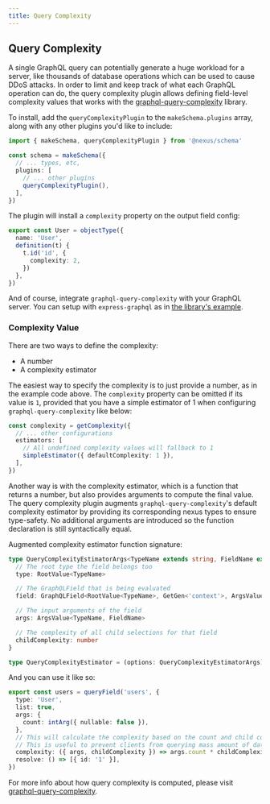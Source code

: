 ```yaml
---
title: Query Complexity
---
```


## Query Complexity

A single GraphQL query can potentially generate a huge workload for a server, like thousands of database operations which can be used to cause DDoS attacks. In order to limit and keep track of what each GraphQL operation can do, the query complexity plugin allows defining field-level complexity values that works with the [graphql-query-complexity](https://github.com/slicknode/graphql-query-complexity) library.

To install, add the `queryComplexityPlugin` to the `makeSchema.plugins` array, along with any other plugins you'd like to include:

```ts
import { makeSchema, queryComplexityPlugin } from '@nexus/schema'

const schema = makeSchema({
  // ... types, etc,
  plugins: [
    // ... other plugins
    queryComplexityPlugin(),
  ],
})
```

The plugin will install a `complexity` property on the output field config:

```ts
export const User = objectType({
  name: 'User',
  definition(t) {
    t.id('id', {
      complexity: 2,
    })
  },
})
```

And of course, integrate `graphql-query-complexity` with your GraphQL server. You can setup with `express-graphql` as in [the library's example](https://github.com/slicknode/graphql-query-complexity#usage-with-express-graphql).

### Complexity Value

There are two ways to define the complexity:

- A number
- A complexity estimator

The easiest way to specify the complexity is to just provide a number, as in the example code above. The `complexity` property can be omitted if its value is `1`, provided that you have a simple estimator of 1 when configuring `graphql-query-complexity` like below:

```ts
const complexity = getComplexity({
  // ... other configurations
  estimators: [
    // All undefined complexity values will fallback to 1
    simpleEstimator({ defaultComplexity: 1 }),
  ],
})
```

Another way is with the complexity estimator, which is a function that returns a number, but also provides arguments to compute the final value. The query complexity plugin augments `graphql-query-complexity`'s default complexity estimator by providing its corresponding nexus types to ensure type-safety. No additional arguments are introduced so the function declaration is still syntactically equal.

Augmented complexity estimator function signature:

```ts
type QueryComplexityEstimatorArgs<TypeName extends string, FieldName extends string> = {
  // The root type the field belongs too
  type: RootValue<TypeName>

  // The GraphQLField that is being evaluated
  field: GraphQLField<RootValue<TypeName>, GetGen<'context'>, ArgsValue<TypeName, FieldName>>

  // The input arguments of the field
  args: ArgsValue<TypeName, FieldName>

  // The complexity of all child selections for that field
  childComplexity: number
}

type QueryComplexityEstimator = (options: QueryComplexityEstimatorArgs) => number | void
```

And you can use it like so:

```ts
export const users = queryField('users', {
  type: 'User',
  list: true,
  args: {
    count: intArg({ nullable: false }),
  },
  // This will calculate the complexity based on the count and child complexity.
  // This is useful to prevent clients from querying mass amount of data.
  complexity: ({ args, childComplexity }) => args.count * childComplexity,
  resolve: () => [{ id: '1' }],
})
```

For more info about how query complexity is computed, please visit [graphql-query-complexity](https://github.com/slicknode/graphql-query-complexity).
